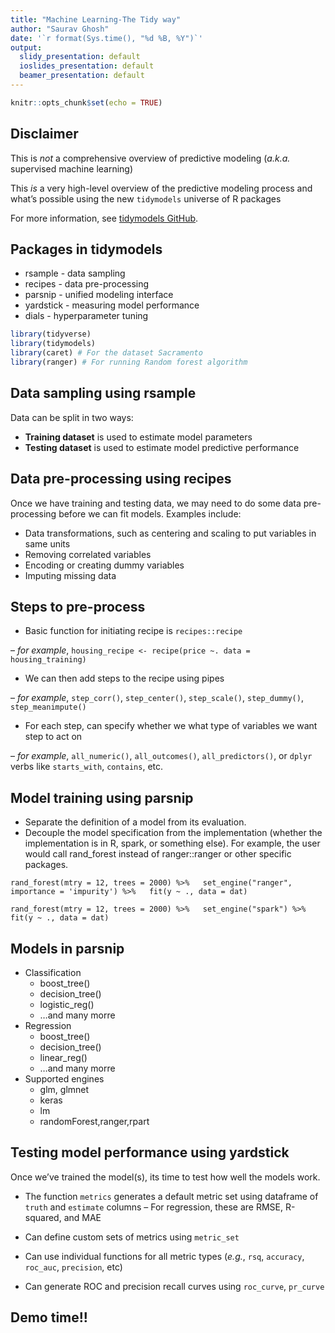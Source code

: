 ---
title: "Machine Learning-The Tidy way"
author: "Saurav Ghosh"
date: '`r format(Sys.time(), "%d %B, %Y")`'
output:
  slidy_presentation: default
  ioslides_presentation: default
  beamer_presentation: default
---

```{r setup, include=FALSE}
knitr::opts_chunk$set(echo = TRUE)
```

## Disclaimer

This is *not* a comprehensive overview of predictive modeling (*a.k.a.* supervised machine learning)

This *is* a very high-level overview of the predictive modeling process and what's possible using the new `tidymodels` universe of R packages

For more information, see [tidymodels GitHub](https://github.com/tidymodels).

## Packages in tidymodels

* rsample - data sampling
* recipes - data pre-processing
* parsnip - unified modeling interface  
* yardstick - measuring model performance  
* dials - hyperparameter tuning

```{r,warning=FALSE,message=FALSE}
library(tidyverse)
library(tidymodels)
library(caret) # For the dataset Sacramento
library(ranger) # For running Random forest algorithm
```

## Data sampling using rsample

Data can be split in two ways:

* **Training dataset** is used to estimate model parameters
* **Testing dataset** is used to estimate model predictive performance

## Data pre-processing using recipes

Once we have training and testing data, we may need to do some data pre-processing before we can fit models. Examples include:  

* Data transformations, such as centering and scaling to put variables in same units  
* Removing correlated variables  
* Encoding or creating dummy variables  
* Imputing missing data

## Steps to pre-process

* Basic function for initiating recipe is `recipes::recipe`  

-- *for example*, `housing_recipe <- recipe(price ~. data = housing_training)`

* We can then add steps to the recipe using pipes

-- *for example*, `step_corr()`, `step_center()`, `step_scale()`, ` step_dummy()`, `step_meanimpute()`

* For each step, can specify whether we what type of variables we want step to act on  

-- *for example*, `all_numeric()`, `all_outcomes()`, `all_predictors()`, or `dplyr` verbs like `starts_with`, `contains`, etc.

## Model training using parsnip

* Separate the definition of a model from its evaluation.
* Decouple the model specification from the implementation (whether the implementation is in R, spark, or something else). For example, the user would call rand_forest instead of ranger::ranger or other specific packages.

`rand_forest(mtry = 12, trees = 2000) %>%
  set_engine("ranger", importance = 'impurity') %>%
  fit(y ~ ., data = dat)`

`rand_forest(mtry = 12, trees = 2000) %>%
  set_engine("spark") %>%
  fit(y ~ ., data = dat)`

## Models in parsnip

* Classification
    + boost_tree()
    + decision_tree()
    + logistic_reg()
    + ...and many morre
* Regression
    + boost_tree()
    + decision_tree()
    + linear_reg()
    + ...and many morre
* Supported engines
    + glm, glmnet
    + keras
    + lm
    + randomForest,ranger,rpart

## Testing model performance using yardstick

Once we've trained the model(s), its time to test how well the models work.

* The function `metrics` generates a default metric set using dataframe of `truth` and `estimate` columns
-- For regression, these are RMSE, R-squared, and MAE
* Can define custom sets of metrics using `metric_set`  

* Can use individual functions for all metric types (*e.g.*, `rsq`, `accuracy`, `roc_auc`, `precision`, etc)  

* Can generate ROC and precision recall curves using `roc_curve`, `pr_curve`


## Demo time!!


    

